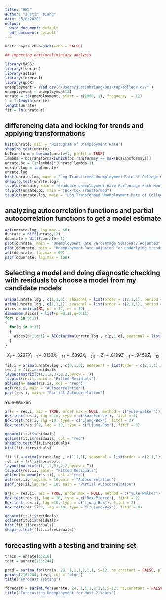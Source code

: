 ```yaml
---
title: "HW5"
author: "Justin Hsiang"
date: "5/6/2020"
output:
  word_document: default
  pdf_document: default
---
```


```r
knitr::opts_chunk$set(echo = FALSE)
```


```r
## importing data/preliminiary analysis

library(MASS)
library(tseries)
library(astsa)
library(forecast)
library(qpcR)
unemployment = read.csv("/Users/justinhsiang/Desktop/college.csv" )
unemployment = unemployment[2]
unrate = ts(unemployment, start = c(2000, 1), frequency  = 12)
t = 1:length(unrate)
length(unrate)
fit = lm(unrate~t)
```

## differencing data and looking for trends and applying transformations
```r
hist(unrate, main = "Histogram of Unemployment Rate")
shapiro.test(unrate)
bcTransform = boxcox(unrate~t, plotit = TRUE)
lambda = bcTransform$x[which(bcTransform$y == max(bcTransform$y))]
unrate.bc = (1/lambda)*(unrate^lambda-1)
unrate.log = log(unrate)
unrate.log
hist(unrate.log, main = "Log Transformed Unemployment Rate of College Graduates")
shapiro.test(unrate.log)
ts.plot(unrate, main = "Graduate Unemployment Rate Percentage Each Month", ylab = "Unemployment Rate")
ts.plot(unrate.bc, main = "Box-Cox Transformed")
ts.plot(unrate.log, main = "Log Transformed Unemployment Rate of College Graduates", ylab = "log(unemployment rate)")
```

## analyzing autocorrelation functions and partial autocorrelation functions to get a model estimate
```r
acf(unrate.log, lag.max = 60)
dunrate = diff(unrate,12)
ddunrate = diff(dunrate, 1)
plot(dunrate, main = "Unemployment Rate Percentage Seasonaly Adjusted", ylab = "seasonally differenced log(unemployment rate)")
plot(ddunrate, main = "Unemployment Rate adjusted for underlying trends", ylab = "seasonally and linearly adjusted log(unrate)")
acf(ddunrate, lag.max = 60)
pacf(ddunrate, lag.max = 100)
```

## Selecting a model and doing diagnostic checking with residuals to choose a model from my candidate models

```r
arima(unrate.log , c(1,1,0), seasonal = list(order = c(2,1,1), period = 12, method = "ML"))
arima(unrate.log , c(1,1,1), seasonal = list(order = c(2,1,1), period = 12, method = "ML"))
aiccs = matrix(NA, nr = 12, nc = 12)
dimnames(aiccs) = list(p =0:11,q=0:11)
for( p in 0:11)
{
  for(q in 0:11)
  {
    aiccs[p+1,q+1] = AICc(arima(unrate.log , c(p,1,q), seasonal = list(order = c(2,1,1), period = 12, method = "ML")))
  }
}

```
$$X_t - .3297X_{t-1} - .0133X_{t-12} - .0392X_{t-24} = Z_t - .8199Z_{t-1}-.9459Z_{t-12}$$


```r
fit.i = arima(unrate.log , c(0,1,3), seasonal = list(order = c(2,1,1), period = 12, method = "ML"))
res.i = fit.i$residuals
layout(matrix(c(1,1,2,3),2,2,byrow = T))
ts.plot(res.i, main = "Fitted Residuals")
abline(h= mean(res.i), col = "red")
acf(res.i, main = "Autocorrelation")
pacf(res.i, main = "Partial Autocorrelation")
```

Yule-Walker:
```r
ar(x = res.i, aic = TRUE, order.max = NULL, method = c("yule-walker"))
Box.test(res.i, lag = 10, type = c("Box-Pierce"), fitdf = 2)
Box.test(res.i, lag =10, type = c("Ljung-Box"), fitdf = 2)
Box.test(res.i^2, lag = 10, type = c("Ljung-Box"), fitdf = 0)
```


```r
qqnorm(fit.i$residuals)
qqline(fit.i$residuals, col = "red")
shapiro.test(fit.i$residuals)
hist(fit.i$residuals)
```



```r
fit.ii = arima(unrate.log , c(1,1,1), seasonal = list(order = c(2,1,1), period = 12, method = "ML"))
res.ii = fit.ii$residuals
layout(matrix(c(1,1,2,3),2,2,byrow = T))
ts.plot(res.ii, main = "Fitted Residuals")
abline(h= mean(res.ii), col = "red")
acf(res.ii, lag.max = 10,main = "Autocorrelation")
pacf(res.ii,lag.max = 10, main = "Partial Autocorrelation")
```


```r
ar(x = res.ii, aic = TRUE, order.max = NULL, method = c("yule-walker"))
Box.test(res.ii, lag = 10, type = c("Box-Pierce"), fitdf = 2)
Box.test(res.ii, lag =10, type = c("Ljung-Box"), fitdf = 2)
Box.test(res.ii^2, lag = 10, type = c("Ljung-Box"), fitdf = 0)


```







```r
qqnorm(fit.ii$residuals)
qqline(fit.ii$residuals)
hist(fit.ii$residuals)
shapiro.test((fit.ii$residuals))
```

## forecasting with a testing and training set
```r
train = unrate[1:216]
test = unrate[216:244]

pred = sarima.for(train, 28, 1,1,1,2,1,1, S=12, no.constant = FALSE, plot.all = F)
points(216:244, test, col = "blue")
title("Forecast Testing")
```

```r
forecast = sarima.for(unrate, 24, 1,1,1,2,1,1,S=12, no.constant = FALSE, plot.all =F)
title("Forecasting Unemployment for Next 2 Years")


```




